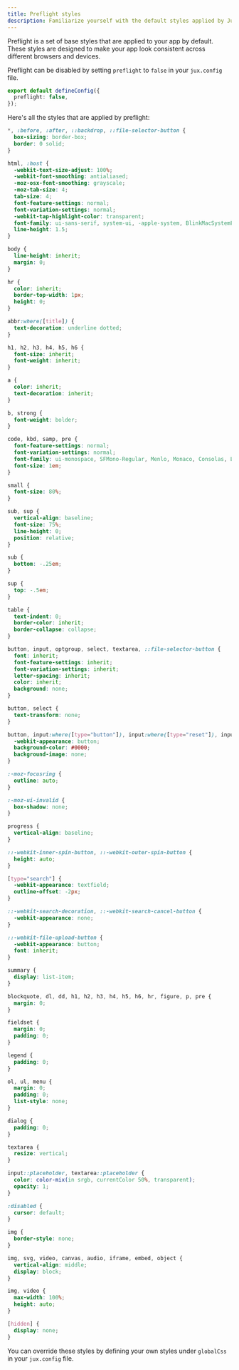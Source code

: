 ```yaml
---
title: Preflight styles
description: Familiarize yourself with the default styles applied by Jux
---
```


Preflight is a set of base styles that are applied to your app by default. These styles are designed to make your app look consistent across different browsers and devices.

Preflight can be disabled by setting `preflight` to `false` in your `jux.config` file.

```typescript title="jux.config.ts"
export default defineConfig({
  preflight: false,
});
```

Here's all the styles that are applied by preflight:

```css
*, :before, :after, ::backdrop, ::file-selector-button {
  box-sizing: border-box;
  border: 0 solid;
}

html, :host {
  -webkit-text-size-adjust: 100%;
  -webkit-font-smoothing: antialiased;
  -moz-osx-font-smoothing: grayscale;
  -moz-tab-size: 4;
  tab-size: 4;
  font-feature-settings: normal;
  font-variation-settings: normal;
  -webkit-tap-highlight-color: transparent;
  font-family: ui-sans-serif, system-ui, -apple-system, BlinkMacSystemFont, Segoe UI, Roboto, Helvetica Neue, Arial, Noto Sans, sans-serif, Apple Color Emoji, Segoe UI Emoji, Segoe UI Symbol, Noto Color Emoji;
  line-height: 1.5;
}

body {
  line-height: inherit;
  margin: 0;
}

hr {
  color: inherit;
  border-top-width: 1px;
  height: 0;
}

abbr:where([title]) {
  text-decoration: underline dotted;
}

h1, h2, h3, h4, h5, h6 {
  font-size: inherit;
  font-weight: inherit;
}

a {
  color: inherit;
  text-decoration: inherit;
}

b, strong {
  font-weight: bolder;
}

code, kbd, samp, pre {
  font-feature-settings: normal;
  font-variation-settings: normal;
  font-family: ui-monospace, SFMono-Regular, Menlo, Monaco, Consolas, Liberation Mono, Courier New;
  font-size: 1em;
}

small {
  font-size: 80%;
}

sub, sup {
  vertical-align: baseline;
  font-size: 75%;
  line-height: 0;
  position: relative;
}

sub {
  bottom: -.25em;
}

sup {
  top: -.5em;
}

table {
  text-indent: 0;
  border-color: inherit;
  border-collapse: collapse;
}

button, input, optgroup, select, textarea, ::file-selector-button {
  font: inherit;
  font-feature-settings: inherit;
  font-variation-settings: inherit;
  letter-spacing: inherit;
  color: inherit;
  background: none;
}

button, select {
  text-transform: none;
}

button, input:where([type="button"]), input:where([type="reset"]), input:where([type="submit"]), ::file-selector-button {
  -webkit-appearance: button;
  background-color: #0000;
  background-image: none;
}

:-moz-focusring {
  outline: auto;
}

:-moz-ui-invalid {
  box-shadow: none;
}

progress {
  vertical-align: baseline;
}

::-webkit-inner-spin-button, ::-webkit-outer-spin-button {
  height: auto;
}

[type="search"] {
  -webkit-appearance: textfield;
  outline-offset: -2px;
}

::-webkit-search-decoration, ::-webkit-search-cancel-button {
  -webkit-appearance: none;
}

::-webkit-file-upload-button {
  -webkit-appearance: button;
  font: inherit;
}

summary {
  display: list-item;
}

blockquote, dl, dd, h1, h2, h3, h4, h5, h6, hr, figure, p, pre {
  margin: 0;
}

fieldset {
  margin: 0;
  padding: 0;
}

legend {
  padding: 0;
}

ol, ul, menu {
  margin: 0;
  padding: 0;
  list-style: none;
}

dialog {
  padding: 0;
}

textarea {
  resize: vertical;
}

input::placeholder, textarea::placeholder {
  color: color-mix(in srgb, currentColor 50%, transparent);
  opacity: 1;
}

:disabled {
  cursor: default;
}

img {
  border-style: none;
}

img, svg, video, canvas, audio, iframe, embed, object {
  vertical-align: middle;
  display: block;
}

img, video {
  max-width: 100%;
  height: auto;
}

[hidden] {
  display: none;
}
```

You can override these styles by defining your own styles under `globalCss` in your `jux.config` file.